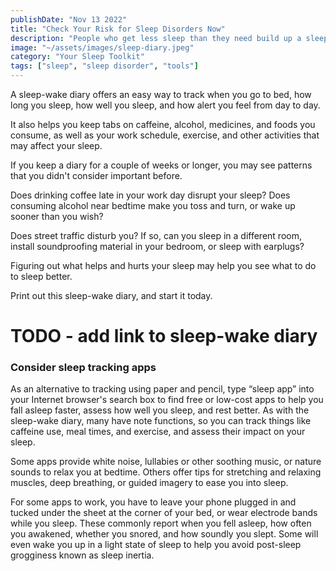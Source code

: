 ```yaml
---
publishDate: "Nov 13 2022"
title: "Check Your Risk for Sleep Disorders Now"
description: "People who get less sleep than they need build up a sleep debt. An eight-hour sleeper who sleeps only six hours is two hours in debt."
image: "~/assets/images/sleep-diary.jpeg"
category: "Your Sleep Toolkit"
tags: ["sleep", "sleep disorder", "tools"]
---
```


A sleep-wake diary offers an easy way to track when you go to bed, how long you sleep, how well you sleep, and how alert you feel from day to day.

It also helps you keep tabs on caffeine, alcohol, medicines, and foods you consume, as well as your work schedule, exercise, and other activities that may affect your sleep.

If you keep a diary for a couple of weeks or longer, you may see patterns that you didn't consider important before.

Does drinking coffee late in your work day disrupt your sleep? Does consuming alcohol near bedtime make you toss and turn, or wake up sooner than you wish?

Does street traffic disturb you? If so, can you sleep in a different room, install soundproofing material in your bedroom, or sleep with earplugs?

Figuring out what helps and hurts your sleep may help you see what to do to sleep better.

Print out this sleep-wake diary, and start it today.
# TODO - add link to sleep-wake diary

### Consider sleep tracking apps

As an alternative to tracking using paper and pencil, type “sleep app” into your Internet browser's search box to find free or low-cost apps to help you fall asleep faster, assess how well you sleep, and rest better. As with the sleep-wake diary, many have note functions, so you can track things like caffeine use, meal times, and exercise, and assess their impact on your sleep.

Some apps provide white noise, lullabies or other soothing music, or nature sounds to relax you at bedtime. Others offer tips for stretching and relaxing muscles, deep breathing, or guided imagery to ease you into sleep.

For some apps to work, you have to leave your phone plugged in and tucked under the sheet at the corner of your bed, or wear electrode bands while you sleep. These commonly report when you fell asleep, how often you awakened, whether you snored, and how soundly you slept. Some will even wake you up in a light state of sleep to help you avoid post-sleep grogginess known as sleep inertia.